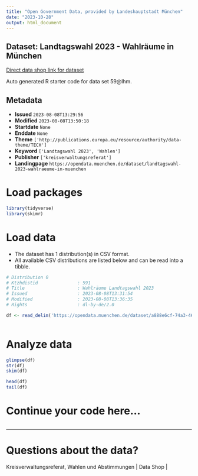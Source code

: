 ```yaml
---
title: "Open Government Data, provided by Landeshauptstadt München"
date: "2023-10-28"
output: html_document
---
```


## Dataset: Landtagswahl 2023 - Wahlräume in München

[Direct data shop link for dataset](https://opendata.muenchen.de/dataset/landtagswahl-2023-wahlraeume-in-muenchen)

Auto generated R starter code for data set 59@lhm.

## Metadata

- **Issued** `2023-08-08T13:29:56`
- **Modified** `2023-08-08T13:50:18`
- **Startdate** `None`
- **Enddate** `None`
- **Theme** `['http://publications.europa.eu/resource/authority/data-theme/TECH']`
- **Keyword** `['Landtagswahl 2023', 'Wahlen']`
- **Publisher** `['kreisverwaltungsreferat']`
- **Landingpage** `https://opendata.muenchen.de/dataset/landtagswahl-2023-wahlraeume-in-muenchen`


# Load packages

```r

library(tidyverse)
library(skimr)

```

# Load data

-   The dataset has 1 distribution(s) in CSV format.
-   All available CSV distributions are listed below and can be read into a tibble.

```r

# Distribution 0
# Ktzhdistid               : 591
# Title                    : Wahlräume Landtagswahl 2023
# Issued                   : 2023-08-08T13:31:54
# Modified                 : 2023-08-08T13:36:35
# Rights                   : dl-by-de/2.0

df <- read_delim('https://opendata.muenchen.de/dataset/a888e6cf-74a3-461b-a128-7b78b8cead59/resource/b15b26c0-0667-46fc-85b9-e3c1c97d09c2/download/wahlraeume_ltw_wgs84.csv')



```

# Analyze data

```r

glimpse(df)
str(df)
skim(df)

head(df)
tail(df)

```

# Continue your code here...

```r

```

------------------------------------------------------------------------

# Questions about the data?

Kreisverwaltungsreferat, Wahlen und Abstimmungen | Data Shop | 
